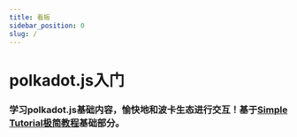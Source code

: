 ```yaml
---
title: 看板
sidebar_position: 0
slug: /
---
```




# polkadot.js入门
### 学习polkadot.js基础内容，愉快地和波卡生态进行交互！基于[Simple Tutorial极简教程](https://github.com/NeoSmithX/simple_tutorial_polkadot_js)基础部分。
<PageMetadata
  title="Solidity入门"
  description="学习Solidity基础内容，开始智能合约之旅！"
  image="https://gateway.pinata.cloud/ipfs/QmYDJ1c9WuqCsEPZDGo8huyCPPkYjd1WoqDvBhSbNsgtJ2/101.png"
/>